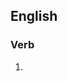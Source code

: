 ==English==
{{confix|en|en|coffin|ing}}

===Verb===
{{head|en|present participle}}

# {{present participle of|encoffin|lang=en|nocat=1}}